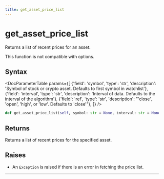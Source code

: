 ```yaml
---
title: get_asset_price_list
---
```


# get_asset_price_list

Returns a list of recent prices for an asset.

This function is not compatible with options.

## Syntax

<DocParameterTable params={[
    {'field': 'symbol', 'type': 'str', 'description': 'Symbol of stock or crypto asset. Defaults to first symbol in watchlist'},
    {'field': 'interval', 'type': 'str', 'description': 'Interval of data. Defaults to the interval of the algorithm'},
    {'field': 'ref', 'type': 'str', 'description': "'close', 'open', 'high', or 'low'. Defaults to 'close'"},
]} />

```python
def get_asset_price_list(self, symbol: str = None, interval: str = None, ref: str = "close"):
```

## Returns

Returns a list of recent prices for the specified asset.

## Raises
- An `Exception` is raised if there is an error in fetching the price list.
---
